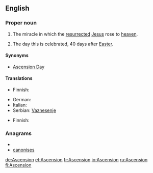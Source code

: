 {{also|ascension|ascensión|Ascensión}}
==English==

===Proper noun===
{{en-proper noun}}

# {{Christianity}} The miracle in which the [[resurrected]] [[Jesus]] rose to [[heaven]].
# The day this is celebrated, 40 days after [[Easter]].

====Synonyms====
* {{sense|day}} [[Ascension Day]]

====Translations====
{{trans-top|Christian miracle}}
* Finnish: {{t-|fi|taivaaseenastuminen}}
{{trans-mid}}
* German: {{t|de|Christi Himmelfahrt}}
* Italian: {{t|it|Ascensione|f}}
* Serbian: [[Vaznesenje]] {{n}}
{{trans-bottom}}
{{trans-top|day celebrated}}
* Finnish: {{t+|fi|helatorstai}}
{{trans-mid}}
{{trans-bottom}}

===Anagrams===
* {{alphagram|aceinnoss}}
* [[canonises#English|canonises]]


[[de:Ascension]]
[[et:Ascension]]
[[fr:Ascension]]
[[io:Ascension]]
[[ru:Ascension]]
[[fi:Ascension]]